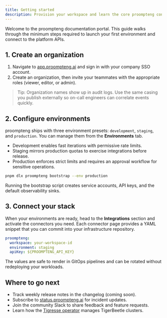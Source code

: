```yaml
---
title: Getting started
description: Provision your workspace and learn the core proompteng concepts.
---
```


Welcome to the proompteng documentation portal. This guide walks through the
minimum steps required to launch your first environment and connect to the
platform APIs.

## 1. Create an organization

1. Navigate to [app.proompteng.ai](https://app.proompteng.ai) and sign in with
   your company SSO account.
2. Create an organization, then invite your teammates with the appropriate
   roles (viewer, editor, or admin).

> Tip: Organization names show up in audit logs. Use the same casing you
> publish externally so on-call engineers can correlate events quickly.

## 2. Configure environments

proompteng ships with three environment presets: `development`, `staging`, and
`production`. You can manage them from the **Environments** tab.

- Development enables fast iterations with permissive rate limits.
- Staging mirrors production quotas to exercise integrations before release.
- Production enforces strict limits and requires an approval workflow for
  sensitive operations.

```bash
pnpm dlx proompteng bootstrap --env production
```

Running the bootstrap script creates service accounts, API keys, and the
default observability sinks.

## 3. Connect your stack

When your environments are ready, head to the **Integrations** section and
activate the connectors you need. Each connector page provides a YAML snippet
that you can commit into your infrastructure repository.

```yaml
proompteng:
  workspace: your-workspace-id
  environment: staging
  apiKey: ${PROOMPTENG_API_KEY}
```

The values are safe to render in GitOps pipelines and can be rotated without
redeploying your workloads.

## Where to go next

- Track weekly release notes in the changelog (coming soon).
- Subscribe to [status.proompteng.ai](https://status.proompteng.ai) for incident
  updates.
- Join the community Slack to share feedback and feature requests.
- Learn how the [Tigresse operator](/docs/tigresse-operator) manages
  TigerBeetle clusters.

